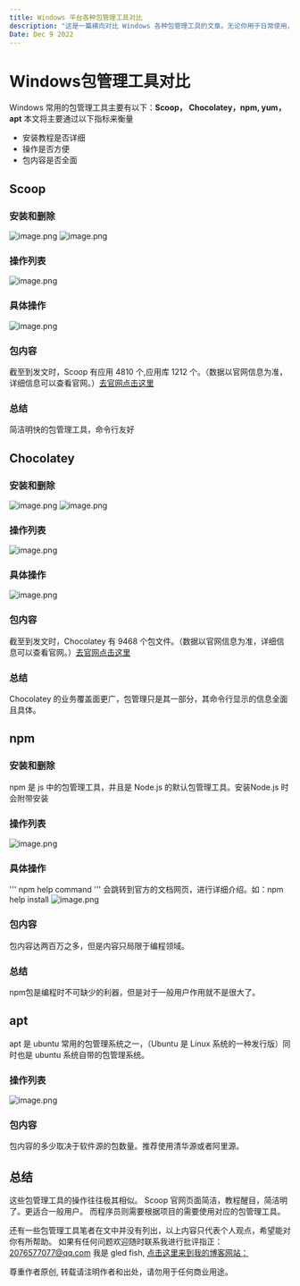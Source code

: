 ```yaml
---
title: Windows 平台各种包管理工具对比
description: "这是一篇横向对比 Windows 各种包管理工具的文章。无论你用于日常使用，还是用于编码时的包管理，这篇文章都适合你。"
Date: Dec 9 2022
---
```


# Windows包管理工具对比
Windows 常用的包管理工具主要有以下：**Scoop，
Chocolatey，npm, yum，apt**
本文将主要通过以下指标来衡量
* 安装教程是否详细
* 操作是否方便
* 包内容是否全面
## Scoop
### 安装和删除
![image.png](https://s2.loli.net/2022/12/10/cU7Dr6B3zjyPMSf.png)
![image.png](https://s2.loli.net/2022/12/10/1GVQRJ3NDF9plH4.png)
### 操作列表
![image.png](https://s2.loli.net/2022/12/10/gwrT8E2xVBYtGMa.png)
### 具体操作
![image.png](https://s2.loli.net/2022/12/10/G5HIZgivzDE36Pt.png)
### 包内容
截至到发文时，Scoop 有应用 4810 个,应用库 1212 个。（数据以官网信息为准，详细信息可以查看官网。）[去官网点击这里](https://scoop.sh/#/apps?s=0&d=1&o=true)
### 总结
简洁明快的包管理工具，命令行友好

## Chocolatey
### 安装和删除
![image.png](https://s2.loli.net/2022/12/10/t6C8gaFpxls4VBX.png)
![image.png](https://s2.loli.net/2022/12/11/GtxbF72Vq65u9ZL.png)
### 操作列表
![image.png](https://s2.loli.net/2022/12/10/xVfZPhJkDKWHjzl.png)
### 具体操作
![image.png](https://s2.loli.net/2022/12/11/KAPXMGqyxl54DIr.png)
### 包内容
截至到发文时，Chocolatey 有 9468 个包文件。（数据以官网信息为准，详细信息可以查看官网。）[去官网点击这里](https://community.chocolatey.org/packages)
### 总结
Chocolatey 的业务覆盖面更广，包管理只是其一部分，其命令行显示的信息全面且具体。

## npm
### 安装和删除
npm 是 js 中的包管理工具，并且是 Node.js 的默认包管理工具。安装Node.js 时会附带安装
### 操作列表
![image.png](https://s2.loli.net/2022/12/11/nso8vYGS3RKCc71.png)
### 具体操作
'''
npm help command
'''
会跳转到官方的文档网页，进行详细介绍。如：npm help install
![image.png](https://s2.loli.net/2022/12/11/gQxwqLomC3yFIGV.png)
### 包内容
包内容达两百万之多，但是内容只局限于编程领域。
### 总结
npm包是编程时不可缺少的利器，但是对于一般用户作用就不是很大了。
## apt
apt 是 ubuntu 常用的包管理系统之一，（Ubuntu 是 Linux 系统的一种发行版）同时也是 ubuntu 系统自带的包管理系统。
### 操作列表
![image.png](https://s2.loli.net/2022/12/11/E9KAolZ3i8smPaN.png)
### 包内容
包内容的多少取决于软件源的包数量。推荐使用清华源或者阿里源。
## 总结
这些包管理工具的操作往往极其相似。
Scoop 官网页面简洁，教程醒目，简洁明了。更适合一般用户。
而程序员则需要根据项目的需要使用对应的包管理工具。

还有一些包管理工具笔者在文中并没有列出，以上内容只代表个人观点，希望能对你有所帮助。
如果有任何问题欢迎随时联系我进行批评指正：2076577077@qq.com
我是 gled fish, [点击这里来到我的博客网站：](https://gledfish.netlify.app/)

尊重作者原创, 转载请注明作者和出处，请勿用于任何商业用途。